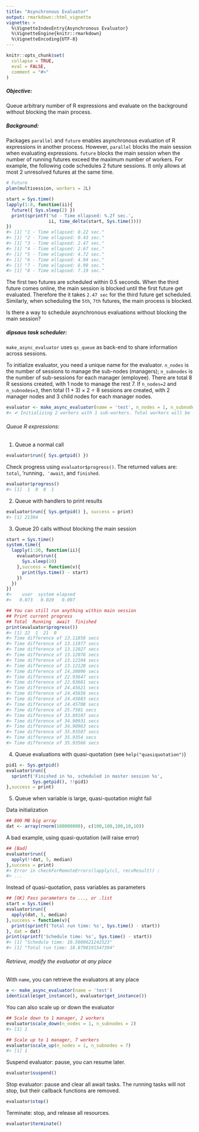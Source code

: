 ```yaml
---
title: "Asynchronous Evaluator"
output: rmarkdown::html_vignette
vignette: >
  %\VignetteIndexEntry{Asynchronous Evaluator}
  %\VignetteEngine{knitr::rmarkdown}
  %\VignetteEncoding{UTF-8}
---
```


```r
knitr::opts_chunk$set(
  collapse = TRUE,
  eval = FALSE,
  comment = "#>"
)
```


##### Objective: 
Queue arbitrary number of R expressions and evaluate on the background without blocking the main process.

##### Background: 
Packages `parallel` and `future` enables asynchronous evaluation of R expressions in another process. However, `parallel` blocks the main session when evaluating expressions. `future` blocks the main session when the number of running futures exceed the maximum number of workers.
For example, the following code schedules 2 future sessions. It only allows at most 2 unresolved futures at the same time.

```r
# Future
plan(multisession, workers = 2L)

start = Sys.time()
lapply(1:8, function(ii){
  future({ Sys.sleep(2) })
  print(sprintf('%d - Time ellapsed: %.2f sec.', 
                ii, time_delta(start, Sys.time())))
})
#> [1] "1 - Time ellapsed: 0.22 sec."
#> [1] "2 - Time ellapsed: 0.43 sec."
#> [1] "3 - Time ellapsed: 2.47 sec."
#> [1] "4 - Time ellapsed: 2.67 sec."
#> [1] "5 - Time ellapsed: 4.72 sec."
#> [1] "6 - Time ellapsed: 4.94 sec."
#> [1] "7 - Time ellapsed: 6.98 sec."
#> [1] "8 - Time ellapsed: 7.19 sec."
```

The first two futures are scheduled within 0.5 seconds. When the third future comes online, the main session is blocked until the first future get evaluated. Therefore the it takes `2.47 sec` for the third future get scheduled. Similarly, when scheduling the `5th`, `7th` futures, the main process is blocked.

Is there a way to schedule asynchronous evaluations without blocking the main session?

##### dipsaus task scheduler: 
`make_async_evaluator` uses `qs_queue` as back-end to share information across sessions. 

To initialize evaluator, you need a unique name for the evaluator. `n_nodes` is the number of sessions to manage the sub-nodes (managers); `n_subnodes` is the number of sub-sessions for each manager (employee). There are total 8 R sessions created, with 1 node to manage the rest 7. If `n_nodes=2` and `n_subnodes=3`, then total $(1+3)\times 2=8$ sessions are created, with 2 manager nodes and 3 child nodes for each manager nodes.

```r
evaluator <- make_async_evaluator(name = 'test', n_nodes = 1, n_subnodes = 7)
#> ✔ Initializing 2 workers with 1 sub-workers. Total workers will be (0+2) x 1
```


###### Queue R expressions:

1. Queue a normal call
```r
evaluator$run({ Sys.getpid() })
```

Check progress using `evaluator$progress()`. The returned values are: `total`, 'running`, 'await`, and `finished`.
```r
evaluator$progress()
#> [1]  1  0  0  1
```

2. Queue with handlers to print results
```r
evaluator$run({ Sys.getpid() }, success = print)
#> [1] 21304
```

3. Queue 20 calls without blocking the main session
```r
start = Sys.time()
system.time({
  lapply(1:20, function(ii){
    evaluator$run({
      Sys.sleep(10)
    },success = function(v){
      print(Sys.time() - start)
    })
  })
})
#>    user  system elapsed 
#>   0.073   0.020   0.097 

## You can still run anything within main session
## Print current progress
## Total  Running  await  finished
print(evaluator$progress())
#> [1] 22  1  21  0
#> Time difference of 13.11858 secs
#> Time difference of 13.11977 secs
#> Time difference of 13.12027 secs
#> Time difference of 13.12076 secs
#> Time difference of 13.12104 secs
#> Time difference of 13.12128 secs
#> Time difference of 14.30096 secs
#> Time difference of 22.93647 secs
#> Time difference of 22.93681 secs
#> Time difference of 24.45621 secs
#> Time difference of 24.45656 secs
#> Time difference of 24.45683 secs
#> Time difference of 24.45708 secs
#> Time difference of 25.7501 secs
#> Time difference of 33.89107 secs
#> Time difference of 34.90931 secs
#> Time difference of 34.90963 secs
#> Time difference of 35.93507 secs
#> Time difference of 35.9354 secs
#> Time difference of 35.93566 secs
```

4. Queue evaluations with quasi-quotation (see `help("quasiquotation")`)
```r
pid1 <- Sys.getpid()
evaluator$run({
  sprintf('Finished in %s, scheduled in master session %s', 
          Sys.getpid(), !!pid1)
},success = print)
```

5. Queue when variable is large, quasi-quotation might fail

Data initialization
```r
## 800 MB big array
dat <- array(rnorm(100000000), c(100,100,100,10,10))
```

A bad example, using quasi-quotation (will raise error)

```r
## [Bad]
evaluator$run({
  apply(!!dat, 5, median)
},success = print)
#> Error in checkForRemoteErrors(lapply(cl, recvResult)) :
#> ...
```

Instead of quasi-quotation, pass variables as parameters

```r
## [OK] Pass parameters to ..., or .list
start = Sys.time()
evaluator$run({
  apply(dat, 5, median)
},success = function(v){
  print(sprintf('Total run time: %s', Sys.time() - start))
}, dat = dat)
print(sprintf('Schedule time: %s', Sys.time() - start))
#> [1] "Schedule time: 10.5080621242523"
#> [1] "Total run time: 18.8798191547394"
```


###### Retrieve, modify the evaluator at any place

With `name`, you can retrieve the evaluators at any place

```r
e <- make_async_evaluator(name = 'test')
identical(e$get_instance(), evaluator$get_instance())
```

You can also scale up or down the evaluator

```r
## Scale down to 1 manager, 2 workers
evaluator$scale_down(n_nodes = 1, n_subnodes = 2)
#> [1] 1

## Scale up to 1 manager, 7 workers
evaluator$scale_up(n_nodes = 1, n_subnodes = 7)
#> [1] 1
```

Suspend evaluator: pause, you can resume later.

```r
evaluator$suspend()
```

Stop evaluator: pause and clear all await tasks. The running tasks will not stop, but their callback functions are removed.

```r
evaluator$stop()
```

Terminate: stop, and release all resources.

```r
evaluator$terminate()
```

